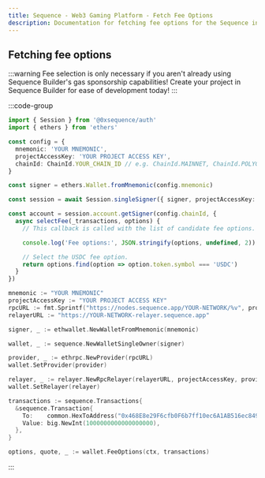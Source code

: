 ```yaml
---
title: Sequence - Web3 Gaming Platform - Fetch Fee Options
description: Documentation for fetching fee options for the Sequence infrastructure stack for web3 gaming.
---
```


## Fetching fee options

:::warning
Fee selection is only necessary if you aren't already using Sequence Builder's gas sponsorship capabilities!
Create your project in Sequence Builder for ease of development today!
:::


:::code-group
```typescript [TypeScript]
import { Session } from '@0xsequence/auth'
import { ethers } from 'ethers'

const config = {
  mnemonic: 'YOUR MNEMONIC',
  projectAccessKey: 'YOUR PROJECT ACCESS KEY',
  chainId: ChainId.YOUR_CHAIN_ID // e.g. ChainId.MAINNET, ChainId.POLYGON, etc.
}

const signer = ethers.Wallet.fromMnemonic(config.mnemonic)

const session = await Session.singleSigner({ signer, projectAccessKey: config.projectAccessKey })

const account = session.account.getSigner(config.chainId, {
  async selectFee(_transactions, options) {
    // This callback is called with the list of candidate fee options.

    console.log('Fee options:', JSON.stringify(options, undefined, 2))

    // Select the USDC fee option.
    return options.find(option => option.token.symbol === 'USDC')
  }
})
```

```go [Go]
mnemonic := "YOUR MNEMONIC"
projectAccessKey := "YOUR PROJECT ACCESS KEY"
rpcURL := fmt.Sprintf("https://nodes.sequence.app/YOUR-NETWORK/%v", projectAccessKey)
relayerURL := "https://YOUR-NETWORK-relayer.sequence.app"

signer, _ := ethwallet.NewWalletFromMnemonic(mnemonic)

wallet, _ := sequence.NewWalletSingleOwner(signer)

provider, _ := ethrpc.NewProvider(rpcURL)
wallet.SetProvider(provider)

relayer, _ := relayer.NewRpcRelayer(relayerURL, projectAccessKey, provider, nil)
wallet.SetRelayer(relayer)

transactions := sequence.Transactions{
  &sequence.Transaction{
    To:    common.HexToAddress("0x468E8e29F6cfb0F6b7ff10ec6A1AB516ec849c04"),
    Value: big.NewInt(1000000000000000000),
  },
}

options, quote, _ := wallet.FeeOptions(ctx, transactions)
```
:::
